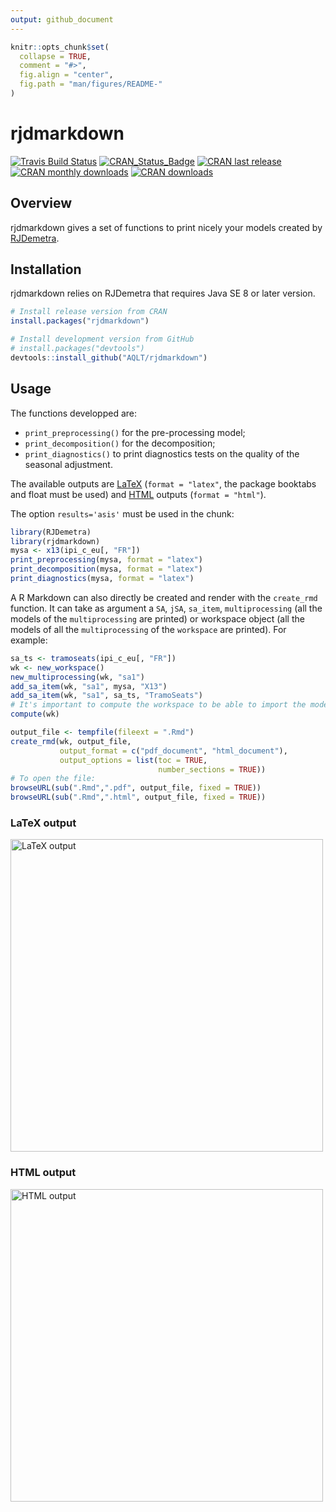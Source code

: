 ```yaml
---
output: github_document
---
```


<!-- README.md is generated from README.Rmd. Please edit that file -->

```r
knitr::opts_chunk$set(
  collapse = TRUE,
  comment = "#>",
  fig.align = "center",
  fig.path = "man/figures/README-"
)
```


# rjdmarkdown

[![Travis Build Status](https://img.shields.io/travis/AQLT/rjdmarkdown.svg?logo=travis)](https://travis-ci.org/AQLT/rjdmarkdown)
[![CRAN_Status_Badge](http://www.r-pkg.org/badges/version/rjdmarkdown)](https://cran.r-project.org/package=rjdmarkdown)
[![CRAN last release](http://www.r-pkg.org/badges/last-release/rjdmarkdown)](https://cran.r-project.org/package=rjdmarkdown)
[![CRAN monthly downloads](http://cranlogs.r-pkg.org/badges/rjdmarkdown?color=lightgrey)](https://cran.r-project.org/package=rjdmarkdown)
[![CRAN downloads](http://cranlogs.r-pkg.org/badges/grand-total/rjdmarkdown?color=lightgrey)](https://cran.r-project.org/package=rjdmarkdown)

## Overview

rjdmarkdown gives a set of functions to print nicely your models created by [RJDemetra](https://github.com/jdemetra/rjdemetra).

## Installation

rjdmarkdown relies on RJDemetra that requires Java SE 8 or later version.

```r
# Install release version from CRAN
install.packages("rjdmarkdown")

# Install development version from GitHub
# install.packages("devtools")
devtools::install_github("AQLT/rjdmarkdown")
```

## Usage

The functions developped are:

- `print_preprocessing()` for the pre-processing model;  
- `print_decomposition()` for the decomposition;  
- `print_diagnostics()` to print diagnostics tests on the quality of the seasonal adjustment.

The available outputs are [LaTeX](https://aqlt.github.io/rjdmarkdown/articles/rjdmarkdown-pdf.pdf) (`format = "latex"`, the package booktabs and float must be used) and [HTML](https://aqlt.github.io/rjdmarkdown/articles/rjdmarkdown-html.html) outputs (`format = "html"`). 

The option `results='asis'` must be used in the chunk:

```r
library(RJDemetra)
library(rjdmarkdown)
mysa <- x13(ipi_c_eu[, "FR"])
print_preprocessing(mysa, format = "latex")
print_decomposition(mysa, format = "latex")
print_diagnostics(mysa, format = "latex")
```

A R Markdown can also directly be created and render with the `create_rmd` function.
It can take as argument a `SA`, `jSA`, `sa_item`, `multiprocessing` (all the models of the `multiprocessing` are printed) or workspace object (all the models of all the `multiprocessing` of the `workspace` are printed). 
For example:

```r
sa_ts <- tramoseats(ipi_c_eu[, "FR"])
wk <- new_workspace()
new_multiprocessing(wk, "sa1")
add_sa_item(wk, "sa1", mysa, "X13")
add_sa_item(wk, "sa1", sa_ts, "TramoSeats")
# It's important to compute the workspace to be able to import the models
compute(wk)

output_file <- tempfile(fileext = ".Rmd")
create_rmd(wk, output_file, 
           output_format = c("pdf_document", "html_document"),
           output_options = list(toc = TRUE,
                                 number_sections = TRUE))
# To open the file:
browseURL(sub(".Rmd",".pdf", output_file, fixed = TRUE))
browseURL(sub(".Rmd",".html", output_file, fixed = TRUE))
```

### LaTeX output

[<img src="https://user-images.githubusercontent.com/24825189/85861799-2ecd5080-b7c1-11ea-9ea0-70ffea5248b3.png" alt="LaTeX output" width="500" />](https://aqlt.github.io/rjdmarkdown/articles/rjdmarkdown-pdf.pdf)

### HTML output

[<img src="https://user-images.githubusercontent.com/24825189/85861811-312faa80-b7c1-11ea-9105-e25d71c7df3e.png" alt="HTML output" width="500" />](https://aqlt.github.io/rjdmarkdown/articles/rjdmarkdown-html.html)
